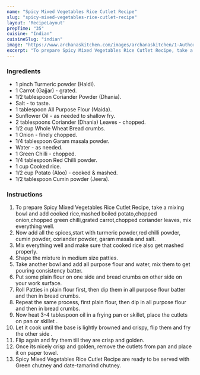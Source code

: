 ---
name: "Spicy Mixed Vegetables Rice Cutlet Recipe"
slug: "spicy-mixed-vegetables-rice-cutlet-recipe"
layout: 'RecipeLayout'
prepTime: "35"
cuisine: "Indian"
cuisineSlug: "indian"
image: "https://www.archanaskitchen.com/images/archanaskitchen/1-Author/pooja/Rice_Cutlet.jpg"
excerpt: "To prepare Spicy Mixed Vegetables Rice Cutlet Recipe, take a mixing bowl and add cooked rice,mashed boiled potato,chopped onion,chopped green chilli,grated carrot,chopped coriander leaves, mix everything well"
---

### Ingredients

- 1 pinch Turmeric powder (Haldi).
- 1 Carrot (Gajjar) - grated.
- 1/2 tablespoon Coriander Powder (Dhania).
- Salt - to taste.
- 1 tablespoon All Purpose Flour (Maida).
- Sunflower Oil - as needed to shallow fry.
- 2 tablespoons Coriander (Dhania) Leaves - chopped.
- 1/2 cup Whole Wheat Bread crumbs.
- 1 Onion - finely chopped.
- 1/4 tablespoon Garam masala powder.
- Water - as needed.
- 1 Green Chilli - chopped.
- 1/4 tablespoon Red Chilli powder.
- 1 cup Cooked rice.
- 1/2 cup Potato (Aloo) - cooked & mashed.
- 1/2 tablespoon Cumin powder (Jeera).

### Instructions

1. To prepare Spicy Mixed Vegetables Rice Cutlet Recipe, take a mixing bowl and add cooked rice,mashed boiled potato,chopped onion,chopped green chilli,grated carrot,chopped coriander leaves, mix everything well.
1. Now add all the spices,start with turmeric powder,red chilli powder, cumin powder, coriander powder, garam masala and salt.
1. Mix everything well and make sure that cooked rice also get mashed properly.
1. Shape the mixture in medium size patties.
1. Take another bowl and add all purpose flour and water, mix them to get pouring consistency batter.
1. Put some plain flour on one side and bread crumbs on other side on your work surface.
1. Roll Patties in plain flour first, then dip them in all purpose flour batter and then in bread crumbs.
1. Repeat the same process, first plain flour, then dip in all purpose flour and then in bread crumbs.
1. Now heat 3-4 tablespoon oil in a frying pan or skillet, place the cutlets on pan or skillet .
1. Let it cook until the base is lightly browned and crispy, flip them and fry the other side .
1. Flip again and fry them till they are crisp and golden.
1. Once its nicely crisp and golden, remove the cutlets from pan and place it on paper towel.
1. Spicy Mixed Vegetables Rice Cutlet Recipe are ready to be served with Green chutney and date-tamarind chutney.
